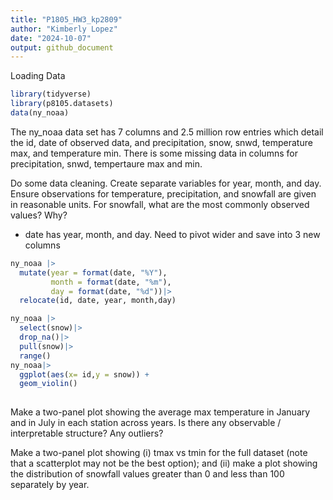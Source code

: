 ```yaml
---
title: "P1805_HW3_kp2809"
author: "Kimberly Lopez"
date: "2024-10-07"
output: github_document
---
```

Loading Data 
```r
library(tidyverse)
library(p8105.datasets)
data(ny_noaa)
```

The ny_noaa data set has 7 columns and 2.5 million row entries which detail the id, date of observed data, and precipitation, snow, snwd, temperature max, and temperature min. There is some missing data in columns for precipitation, snwd, tempertaure max and min. 


Do some data cleaning. Create separate variables for year, month, and day. Ensure observations for temperature, precipitation, and snowfall are given in reasonable units. For snowfall, what are the most commonly observed values? Why?

- date has year, month, and day. Need to pivot wider and save into 3 new columns 

```r
ny_noaa |> 
  mutate(year = format(date, "%Y"),
         month = format(date, "%m"),
         day = format(date, "%d"))|> 
  relocate(id, date, year, month,day)

```


```r
ny_noaa |> 
  select(snow)|>
  drop_na()|>
  pull(snow)|> 
  range()
ny_noaa|>
  ggplot(aes(x= id,y = snow)) + 
  geom_violin()
  
```



Make a two-panel plot showing the average max temperature in January and in July in each station across years. Is there any observable / interpretable structure? Any outliers?

Make a two-panel plot showing (i) tmax vs tmin for the full dataset (note that a scatterplot may not be the best option); and (ii) make a plot showing the distribution of snowfall values greater than 0 and less than 100 separately by year.
